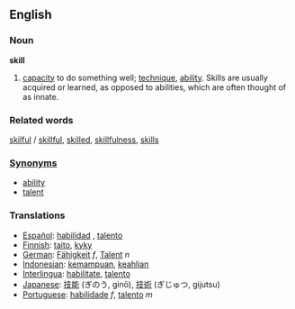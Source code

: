 ==English==
===Noun===
'''skill'''

#[[capacity]] to do something well; [[technique]], [[ability]]. Skills are usually acquired or learned, as opposed to abilities, which are often thought of as innate.


===Related words===
[[skilful]] / [[skillful]], [[skilled]], [[skillfulness]], [[skills]]

===[[Synonym]]s===
*[[ability]]
*[[talent]]

===Translations===
*[[Español]]: [[habilidad]] , [[talento]]
*[[Finnish]]: [[taito]], [[kyky]]
*[[German]]: [[Fähigkeit]] ''f'', [[Talent]] ''n''
*[[Indonesian]]: [[mampu|kemampuan]], [[ahli|keahlian]]
*[[Interlingua]]: [[habilitate]], [[talento]]
*[[Japanese]]: [[技能]] (ぎのう, ginō), [[技術]] (ぎじゅつ, gijutsu)
*[[Portuguese]]: [[habilidade]] ''f'', [[talento]] ''m''